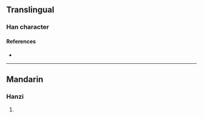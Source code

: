 {{character info/new}}
==Translingual==

===Han character===
{{Han char|rn=86|rad=火|as=08|sn=12|four=91861|canj=FTA|ids=⿰火昔}}

====References====
* {{Han ref|kx=0673.210|dkj=19108|dj=1081.190|hdz=32208.080|uh=711F|ud=28959|bh=DA62|bd=55906}}

----

==Mandarin==

===Hanzi===
{{cmn-hanzi|pin=[[xí]] ([[xi2]])|wg=hsi<sup>2</sup>}}

# {{defn|lang=cmn|sort=火08}}